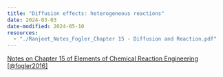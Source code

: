 ```yaml
--- 
title: "Diffusion effects: heterogeneous reactions"
date: 2024-03-03
date-modified: 2024-05-10
resources:
  - "./Ranjeet_Notes_Fogler_Chapter 15 - Diffusion and Reaction.pdf"
---
```



::: {.callout-note}

[Notes on Chapter 15 of Elements of Chemical Reaction Engineering
[@fogler2016]](./Ranjeet_Notes_Fogler_Chapter 15 - Diffusion and Reaction.pdf)

:::


